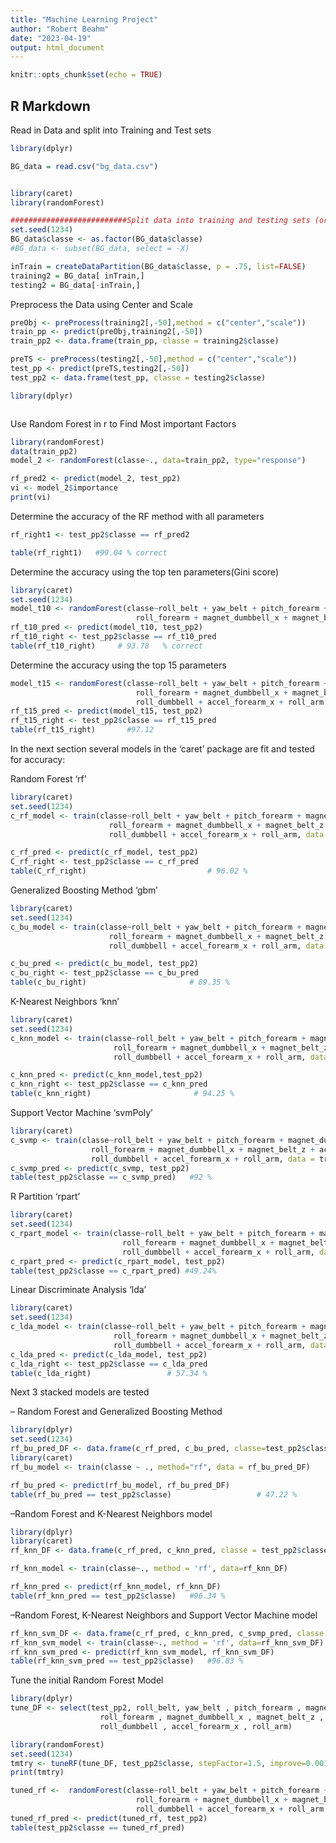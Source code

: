 ---
title: "Machine Learning Project"
author: "Robert Beahm"
date: "2023-04-19"
output: html_document
---

```{r setup, include=FALSE}
knitr::opts_chunk$set(echo = TRUE)
```

## R Markdown




Read in Data and split into Training and Test sets


```{r}
library(dplyr)

BG_data = read.csv("bg_data.csv")


library(caret)
library(randomForest)

##########################Split data into training and testing sets (original test data will be validation set) #############################
set.seed(1234)
BG_data$classe <- as.factor(BG_data$classe)
#BG_data <- subset(BG_data, select = -X)

inTrain = createDataPartition(BG_data$classe, p = .75, list=FALSE)
training2 = BG_data[ inTrain,]
testing2 = BG_data[-inTrain,]


```

Preprocess the Data using Center and Scale

```{r}
preObj <- preProcess(training2[,-50],method = c("center","scale"))
train_pp <- predict(preObj,training2[,-50])
train_pp2 <- data.frame(train_pp, classe = training2$classe)

preTS <- preProcess(testing2[,-50],method = c("center","scale"))
test_pp <- predict(preTS,testing2[,-50])
test_pp2 <- data.frame(test_pp, classe = testing2$classe)

library(dplyr)



```

Use Random Forest in r to Find Most important Factors

```{r}
library(randomForest)
data(train_pp2)
model_2 <- randomForest(classe~., data=train_pp2, type="response")

rf_pred2 <- predict(model_2, test_pp2)
vi <- model_2$importance
print(vi)

```


Determine the accuracy of the RF method with all parameters 
```{r}
rf_right1 <- test_pp2$classe == rf_pred2

table(rf_right1)   #99.04 % correct


```


Determine the accuracy using the top ten parameters(Gini score)


```{r}
library(caret)
set.seed(1234)
model_t10 <- randomForest(classe~roll_belt + yaw_belt + pitch_forearm + magnet_dumbbell_z + pitch_belt + magnet_dumbbell_y + 
                            roll_forearm + magnet_dumbbell_x + magnet_belt_z + accel_belt_z, data = train_pp2, type="responce")
rf_t10_pred <- predict(model_t10, test_pp2)
rf_t10_right <- test_pp2$classe == rf_t10_pred
table(rf_t10_right)     # 93.78   % correct
```

Determine the accuracy using the top 15 parameters

```{r}
model_t15 <- randomForest(classe~roll_belt + yaw_belt + pitch_forearm + magnet_dumbbell_z + pitch_belt + magnet_dumbbell_y + 
                            roll_forearm + magnet_dumbbell_x + magnet_belt_z + accel_belt_z + magnet_belt_y + accel_dumbbell_y +
                            roll_dumbbell + accel_forearm_x + roll_arm , data = train_pp2, type="responce")
rf_t15_pred <- predict(model_t15, test_pp2)
rf_t15_right <- test_pp2$classe == rf_t15_pred
table(rf_t15_right)       #97.12

```

In the next section several models in the 'caret' package are fit and tested for accuracy:

Random Forest 'rf'

```{r}
library(caret)
set.seed(1234)
c_rf_model <- train(classe~roll_belt + yaw_belt + pitch_forearm + magnet_dumbbell_z + pitch_belt + magnet_dumbbell_y + 
                      roll_forearm + magnet_dumbbell_x + magnet_belt_z + accel_belt_z + magnet_belt_y + accel_dumbbell_y +
                      roll_dumbbell + accel_forearm_x + roll_arm, data = train_pp2, method = "rf", prox =TRUE)

c_rf_pred <- predict(c_rf_model, test_pp2)
C_rf_right <- test_pp2$classe == c_rf_pred
table(C_rf_right)                           # 96.02 %

```

Generalized Boosting Method 'gbm'

```{r}
library(caret)
set.seed(1234)
c_bu_model <- train(classe~roll_belt + yaw_belt + pitch_forearm + magnet_dumbbell_z + pitch_belt + magnet_dumbbell_y + 
                      roll_forearm + magnet_dumbbell_x + magnet_belt_z + accel_belt_z + magnet_belt_y + accel_dumbbell_y +
                      roll_dumbbell + accel_forearm_x + roll_arm, data = train_pp2, method = "gbm", verbose = FALSE)

c_bu_pred <- predict(c_bu_model, test_pp2)
c_bu_right <- test_pp2$classe == c_bu_pred
table(c_bu_right)                       # 89.35 %
```

K-Nearest Neighbors 'knn'

```{r}
library(caret)
set.seed(1234)
c_knn_model <- train(classe~roll_belt + yaw_belt + pitch_forearm + magnet_dumbbell_z + pitch_belt + magnet_dumbbell_y + 
                       roll_forearm + magnet_dumbbell_x + magnet_belt_z + accel_belt_z + magnet_belt_y + accel_dumbbell_y +
                       roll_dumbbell + accel_forearm_x + roll_arm, data = train_pp2, method='knn')

c_knn_pred <- predict(c_knn_model,test_pp2)
c_knn_right <- test_pp2$classe == c_knn_pred
table(c_knn_right)                       # 94.25 %
```

Support Vector Machine 'svmPoly'

```{r}
library(caret)
c_svmp <- train(classe~roll_belt + yaw_belt + pitch_forearm + magnet_dumbbell_z + pitch_belt + magnet_dumbbell_y + 
                  roll_forearm + magnet_dumbbell_x + magnet_belt_z + accel_belt_z + magnet_belt_y + accel_dumbbell_y +
                  roll_dumbbell + accel_forearm_x + roll_arm, data = train_pp2, method='svmPoly')
c_svmp_pred <- predict(c_svmp, test_pp2)  
table(test_pp2$classe == c_svmp_pred)   #92 %
```

R Partition 'rpart'

```{r}
library(caret)
set.seed(1234)
c_rpart_model <- train(classe~roll_belt + yaw_belt + pitch_forearm + magnet_dumbbell_z + pitch_belt + magnet_dumbbell_y + 
                         roll_forearm + magnet_dumbbell_x + magnet_belt_z + accel_belt_z + magnet_belt_y + accel_dumbbell_y +
                         roll_dumbbell + accel_forearm_x + roll_arm, data = train_pp2, method='rpart')
c_rpart_pred <- predict(c_rpart_model, test_pp2)
table(test_pp2$classe == c_rpart_pred) #49.24%
```

Linear Discriminate Analysis 'lda'

```{r}
library(caret)
set.seed(1234)
c_lda_model <- train(classe~roll_belt + yaw_belt + pitch_forearm + magnet_dumbbell_z + pitch_belt + magnet_dumbbell_y + 
                       roll_forearm + magnet_dumbbell_x + magnet_belt_z + accel_belt_z + magnet_belt_y + accel_dumbbell_y +
                       roll_dumbbell + accel_forearm_x + roll_arm, data = train_pp2, method = "lda")
c_lda_pred <- predict(c_lda_model, test_pp2)
c_lda_right <- test_pp2$classe == c_lda_pred
table(c_lda_right)                 # 57.34 %
```

Next 3 stacked models are tested

-- Random Forest and Generalized Boosting Method
```{r}
library(dplyr)
set.seed(1234)
rf_bu_pred_DF <- data.frame(c_rf_pred, c_bu_pred, classe=test_pp2$classe)
library(caret)
rf_bu_model <- train(classe ~ ., method="rf", data = rf_bu_pred_DF)

rf_bu_pred <- predict(rf_bu_model, rf_bu_pred_DF)
table(rf_bu_pred == test_pp2$classe)                   # 47.22 %

```

--Random Forest and K-Nearest Neighbors model 

```{r}
library(dplyr)
library(caret)
rf_knn_DF <- data.frame(c_rf_pred, c_knn_pred, classe = test_pp2$classe) 

rf_knn_model <- train(classe~., method = 'rf', data=rf_knn_DF) 

rf_knn_pred <- predict(rf_knn_model, rf_knn_DF)
table(rf_knn_pred == test_pp2$classe)   #96.34 %
```


--Random Forest, K-Nearest Neighbors and Support Vector Machine model
```{r}
rf_knn_svm_DF <- data.frame(c_rf_pred, c_knn_pred, c_svmp_pred, classe = test_pp2$classe)
rf_knn_svm_model <- train(classe~., method = 'rf', data=rf_knn_svm_DF)
rf_knn_svm_pred <- predict(rf_knn_svm_model, rf_knn_svm_DF)
table(rf_knn_svm_pred == test_pp2$classe)   #96.83 %
```

Tune the initial Random Forest Model 
```{r}
library(dplyr)
tune_DF <- select(test_pp2, roll_belt, yaw_belt , pitch_forearm , magnet_dumbbell_z , pitch_belt , magnet_dumbbell_y, 
                    roll_forearm , magnet_dumbbell_x , magnet_belt_z , accel_belt_z , magnet_belt_y , accel_dumbbell_y ,
                    roll_dumbbell , accel_forearm_x , roll_arm)

library(randomForest)
set.seed(1234)
tmtry <- tuneRF(tune_DF, test_pp2$classe, stepFactor=1.5, improve=0.001, ntree=500)
print(tmtry)

tuned_rf <-  randomForest(classe~roll_belt + yaw_belt + pitch_forearm + magnet_dumbbell_z + pitch_belt + magnet_dumbbell_y + 
                            roll_forearm + magnet_dumbbell_x + magnet_belt_z + accel_belt_z + magnet_belt_y + accel_dumbbell_y +
                            roll_dumbbell + accel_forearm_x + roll_arm , data = train_pp2, mtry = 4, type="responce")
tuned_rf_pred <- predict(tuned_rf, test_pp2)
table(test_pp2$classe == tuned_rf_pred)   
```


